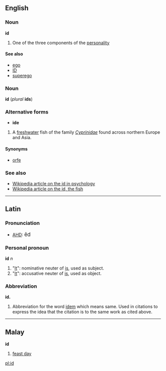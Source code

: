 ==English==
===Noun===
'''id'''

# One of the three components of the [[personality]]

====See also====
*[[ego]]
*[[ID]]<!-- or [[I.D.]] -->
*[[superego]]

===Noun===
'''id''' (''plural'' '''ids''')

===Alternative forms===
*'''ide'''

#A [[freshwater]] fish of the family ''[[Cyprinidae]]'' found across northern Europe and Asia.

====Synonyms====
*[[orfe]]

===See also===
*[[w:Ego,_Superego_and_Id|Wikipedia article on the id in psychology]]
*[[w:ide|Wikipedia article on the id, the fish]]

----
==Latin==
===Pronunciation===
*[[AHD]]: <big> &#275;d </big>

===Personal pronoun===
'''id''' ''n''
# "[[It]]": nominative neuter of [[is]], used as subject.
# "[[It]]": accusative neuter of [[is]], used as object.

===Abbreviation===
'''id.'''
# Abbreviation for the word [[idem]] which means same. Used in citations to express the idea that the citation is to the same work as cited above.

----
==Malay==
'''id'''

# [[feast day]]


[[pl:id]]
